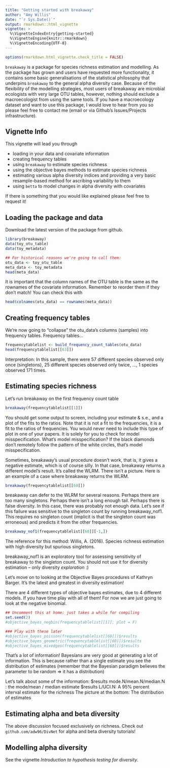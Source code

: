 ```yaml
---
title: "Getting started with breakaway"
author: "Amy Willis"
date: "`r Sys.Date()`"
output: rmarkdown::html_vignette
vignette: >
  %\VignetteIndexEntry{getting-started}
  %\VignetteEngine{knitr::rmarkdown}
  %\VignetteEncoding{UTF-8}
---
```


```r
options(rmarkdown.html_vignette.check_title = FALSE) 
```

`breakaway` is a package for species richness estimation and modelling. As the package has grown and users have requested more functionality, it contains some basic generalisations of the statistical philosophy that underpins `breakaway` to the general alpha diversity case. Because of the flexibility of the modelling strategies, most users of breakaway are microbial ecologists with very large OTU tables, however, nothing should exclude a macroecologist from using the same tools. If you have a macroecology dataset and want to use this package, I would love to hear from you so please feel free to contact me (email or via Github's Issues/Projects infrastructure).

## Vignette Info

This vignette will lead you through

- loading in your data and covariate information
- creating frequency tables
- using `breakaway` to estimate species richness
- using the objective bayes methods to estimate species richness
- estimating various alpha diversity indices and providing a very basic resample-based method for ascribing variability to them
- using `betta` to model changes in alpha diversity with covariates

If there is something that you would like explained please feel free to request it!

## Loading the package and data

Download the latest version of the package from github.

```r
library(breakaway)
data(toy_otu_table)
data(toy_metadata)

## For historical reasons we're going to call them:
otu_data <- toy_otu_table
meta_data <- toy_metadata
head(meta_data)
```

It is important that the column names of the OTU table is the same as the rownames of the covariate information. Remember to reorder them if they don't match!  You can check this with

```r
head(colnames(otu_data) == rownames(meta_data))
```

## Creating frequency tables
We're now going to "collapse" the otu_data's columns (samples) into frequency tables. Frequency tables...

```r
frequencytablelist <- build_frequency_count_tables(otu_data)
head(frequencytablelist[[63]])
```

Interpretation: In this sample, there were 57 different species observed only once (singletons), 25 different species observed only twice, ..., 1 species observed 171 times.


## Estimating species richness

Let's run breakaway on the first frequency count table

```r
breakaway(frequencytablelist[[1]])
```

You should get some output to screen, including your estimate & s.e., and a plot of the fits to the ratios. Note that it is not a fit to the frequencies, it is a fit to the ratios of frequencies. You would never need to include this type of plot in one of your papers. It is solely for you to check for model misspecification. What's model misspecification? If the black diamonds don't remotely follow the pattern of the white circles, that's model misspecification.

Sometimes, breakaway's usual procedure doesn't work, that is, it gives a negative estimate, which is of course silly. In that case, breakaway returns a different model's result. It's called the WLRM. There isn't a picture. Here is an example of a case where breakaway returns the WLRM.

```r
breakaway(frequencytablelist[[60]])
```

breakaway can defer to the WLRM for several reasons. Perhaps there are too many singletons. Perhaps there isn't a long enough tail. Perhaps there is false diversity. In this case, there was probably not enough data. Let's see if this failure was sensitive to the singleton count by running
breakaway_nof1. This requires no singleton count (implicit is that the singleton count was erroneous) and predicts it from the other frequencies.

```r
breakaway_nof1(frequencytablelist[[60]][-1,])
```

The reference for this method:
Willis, A. (2016). Species richness estimation with high diversity but spurious singletons.

breakaway_nof1 is an exploratory tool for assessing sensitivity of
breakaway to the singleton count. You should not use it for diversity
estimation -- only diversity *exploration* :)


Let's move on to looking at the Objective Bayes procedures of
Kathryn Barger. It's the latest and greatest in diversity estimation!

There are 4 different types of objective bayes estimates, due to 4 different models. If you have time play with all of them! For now we are just going to look at the negative binomial.

```r
## Uncomment this at home: just takes a while for compiling
set.seed(2)
#objective_bayes_negbin(frequencytablelist[[1]], plot = F)

### Play with these later
#objective_bayes_poisson(frequencytablelist[[60]])$results
#objective_bayes_geometric(frequencytablelist[[60]])$results
#objective_bayes_mixedgeo(frequencytablelist[[60]])$results
```

That's a lot of information! Bayesians are very good at generating a lot of information. This is because rather than a single estimate you see the distribution of estimates (remember that the Bayesian paradigm believes the parameter to be random => it has a distribution)

Let's talk about some of the information:
 $results mode.N/mean.N/median.N : the mode/mean / median estimate
 $results L/UCI.N:  A 95% percent interval estimate for the richness
 The picture at the bottom: The distribution of estimates


## Estimating alpha and beta diversity

The above discussion focused exclusively on richness. Check out `github.com/adw96/DivNet` for alpha and beta diversity tutorials!


## Modelling alpha diversity

See the vignette *Introduction to hypothesis testing for diversity*. 

<!-- TODO: Fix this to use DivNet -->

<!-- Let's do some comparisons across samples... accounting for variability of course! -->

<!-- We're going to do this procedure for shannon evenness, and estimate it using the plug-in estimate. This is not meant to imply that you should be interested in Shannon! Just that some people are. -->

<!-- Feel free to substitute in whatever alpha diversity/evenness/richness procedure you're interested in! -->

<!-- To do this we will start by iterating on Shannon on every one of our samples. It may take a minute or two to run. Feel like a stretch? Go ahead! -->

<!-- This section may take a while. Do you know if your neighbour likes bagels? Would they order a croissant over a bagel? Now is a great time to find out! -->

<!-- ```{r} -->
<!-- estimates_shannon <- matrix(NA,nrow=dim(otu_data)[2],ncol=4) -->
<!-- rownames(estimates_shannon) <- colnames(otu_data) -->
<!-- colnames(estimates_shannon) <- c("shannon_est","shannon_seest","shannon_lcb","shannon_ucb") -->
<!-- for (i in 1:dim(otu_data)[2]) { -->
<!--   #resample_estimate(otu_data[,i], shannon, my_sample_size = ns) -->
<!--   samples <- replicate(500, resample_estimate(otu_data[,i], shannon, my_sample_size = ns)) -->
<!--   estimates_shannon[i,1] <- mean(samples) -->
<!--   estimates_shannon[i,2] <- sd(samples) -->
<!--   estimates_shannon[i,3:4] <- quantile(samples, c(0.025, 0.975)) -->
<!-- } -->
<!-- ``` -->
<!-- Here gives us our estimates and standard errors so we can have a look estimates_shannon[,1:2] We can even (normal-ish) plot intervals. The x-axis is just against the enumeration of the lakes. It is not meaningful. -->

<!-- The following plotting command may be different to ones you have seen before. It's a really quick way of visualizing the error in your samples and quickly spotting outliers. NOTE: Outliers have SMALL LINES, which means high precision, and are generally far away from points near them. -->
<!-- ```{r} -->
<!-- betta_pic(estimates_shannon[,1], estimates_shannon[,2]) -->
<!-- ``` -->

<!-- No obvious outliers here. -->

<!-- Lets look at the effect of summer samples -->
<!-- ```{r} -->
<!-- col_by_seasons <- ifelse(meta_data$Period=="Autum","black",ifelse(meta_data$Period=="Spring","pink","red")) -->
<!-- betta_pic(estimates_shannon[,1], estimates_shannon[,2], mycol = col_by_seasons) -->
<!-- legend("bottom",c("Spring","Summer","Autumn"),col=c("pink","red","black"),cex=0.8,lwd=3,box.col=F) -->
<!-- ``` -->

<!-- Don't forget that because we are plotting diversity *estimates*, we need to plot *lines* (i.e. confidence intervals) not points (point estimates). That's very important. -->


<!-- We're now going to create our "design" matrix, a.k.a. "X matrix." To do this we're going to cheat a little. We're going to use an existing R method, lm, to save us the hassle. We are going to investigate the effect of temperature and site -->
<!-- ```{r} -->
<!-- covar_matrix <- model.matrix(lm(rnorm(dim(meta_data)[1])~(meta_data$Site)*(meta_data$Period))) -->
<!-- head(covar_matrix) -->
<!-- colnames(covar_matrix) <- c("Int", "SiteP", "Spring", "Summer", "SitePSpring", "SitePSummer") -->
<!-- ``` -->
<!-- Details (skip if uninterested): lm(y~x+z) is a function that fits a regression line to y using the variables x and z. It has a very nice interface that saves you doing the hard work (aka "math") to create your design matrix. The function we are going to use has no such nice interface. For that reason, we steal the design matrix out of lm()'s implementation. lm(y~x*z) looks at interactions. In this case, we are seeing if the evenness trend as a function of temperature changes depending on the site. -->

<!-- Easter egg: if you can put your own data (from your own research) in the *exact* same form as the above example, you don't need to understand what happens below. You can just copy it :) Hint: The biggest problem you may have in implementing the above is the ordering of the data and the metadata. The following: -->
<!-- ```{r} -->
<!-- colnames(otu_data)==rownames(meta_data) -->
<!-- ``` -->
<!-- being true in every spot is a necessary but not sufficient condition for the following to work properly. -->

<!-- ##MODEL SPECIES RICHNESS, TEST SIGNIFICANCE, INTERPRET RESULTS -->

<!-- Let's go ahead and try to fit our model and take a look at the results -->

<!-- ```{r} -->
<!-- results <- betta(estimates_shannon[,1],estimates_shannon[,2],covar_matrix) -->
<!-- results$table -->
<!-- ``` -->
<!-- Interpretation is idential to regression. -->

<!-- Here are some things to quickly note: -->
<!-- Firstly, significance of Spring means that the average Shannon diversity of the Spring samples is significantly higher than non-Spring AT SITE L. It's more by 0.40 on average. -->

<!-- The non-signif of the SiteP variables means there is no significant difference between Sites P and L, in both summer and not... AFTER ACCOUNTING FOR  ESTIMATION ERROR! -->

<!-- Notice that a regression on the Shannon estimates notes more evidence against the "site has no effect" null: -->

<!-- ```{r} -->
<!-- summary(lm(estimates_shannon[,1] ~ meta_data$Site*(meta_data$Period=="Summ")))$coef[,c(1,4)] -->
<!-- ``` -->

<!-- Not such a big deal in this case, but may be with more, marginal results/more variables. -->

<!-- You should always use betta() when modelling and doing inference on functions of your OTU table! -->

<!-- sigsq_u (in full results output) being significant means there is still *heterogeneity* in the lakes. "Not all lakes have the same Shannon diversity even after accounting for season & site." (microscale heterogeneity, pH, chemical factors, depth...?) -->


<!-- If you are unfamiliar with regression analysis, we would recommend taking an introductory course in regression analysis. You will not regret it (after some period of time)! -->

<!-- Congratulations! You have finished the first tutorial! -->

<!-- An important note: I'm not pushing Shannon. You can repeat all of the above analysis with your own favourite index. Suppose I am more interested in Simpson, or inverse Simpson, or Shannon adjusted for population size. Here is how I would do this: -->

<!-- Define a function to take otu columns and estimate the Simpson index using the plug-in estimate -->
<!-- ```{r} -->
<!-- simpson  <-  function(data) { -->
<!--   data <- data/sum(data) -->
<!--   sum(data^2) -->
<!-- } -->

<!-- ``` -->
<!-- Exercise: define a function to calculate the inverse of the plug-in Simpson index  estimate -->


<!-- To estimate the bootstrap mean and standard error of the simpson index, we do the following -->

<!-- ```{r} -->
<!-- simpson_resamples <- replicate(100, resample_estimate(otu_data[,1], simpson)) -->
<!-- hist(simpson_resamples) -->
<!-- mean(simpson_resamples) -->
<!-- sd(simpson_resamples) -->
<!-- ``` -->
<!-- This is just for the first column. You would do this for every sample (in a loop), then use these as inputs to betta. -->

